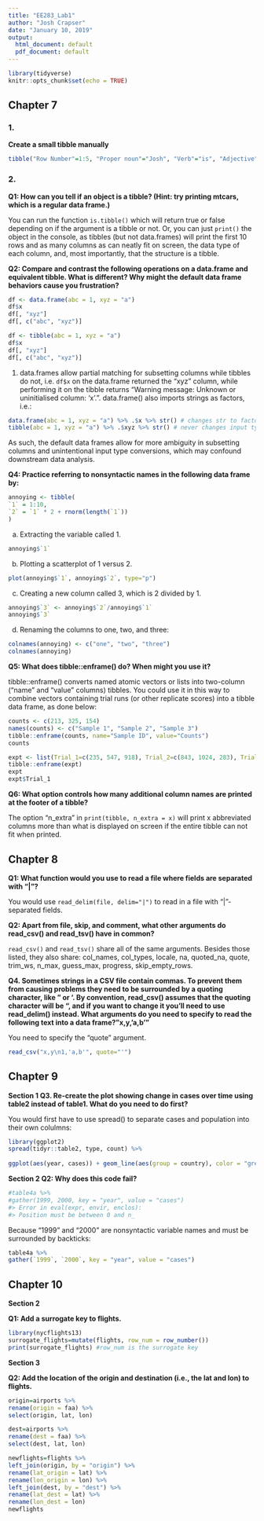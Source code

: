 ---
title: "EE283_Lab1"
author: "Josh Crapser"
date: "January 10, 2019"
output:
  html_document: default
  pdf_document: default
---

```{r setup, include=FALSE}
library(tidyverse)
knitr::opts_chunk$set(echo = TRUE)
```


## Chapter 7

### 1.

__Create a small tibble manually__

```{r tibble}
tibble("Row Number"=1:5, "Proper noun"="Josh", "Verb"="is", "Adjective"="awesome", "Punctuation"="!")

```

### 2.
__Q1: How can you tell if an object is a tibble? (Hint: try printing mtcars, which is a regular data frame.)__

You can run the function ```is.tibble()``` which will return true or false depending on if the argument is a tibble or not. Or, you can just ```print()``` the object in the console, as tibbles (but not data.frames) will print the first 10 rows and as many columns as can neatly fit on screen, the data type of each column, and, most importantly, that the structure is a tibble. 

__Q2: Compare and contrast the following operations on a data.frame and equivalent tibble. What is different? Why might the default data frame behaviors cause you frustration?__

```{r Q2}
df <- data.frame(abc = 1, xyz = "a")
df$x
df[, "xyz"]
df[, c("abc", "xyz")]
```

```{r Q2tri}
df <- tibble(abc = 1, xyz = "a")
df$x
df[, "xyz"]
df[, c("abc", "xyz")]
```

1) data.frames allow partial matching for subsetting columns while tibbles do not, i.e. ```df$x``` on the data.frame returned the "xyz" column, while performing it on the tibble returns "Warning message: Unknown or uninitialised column: 'x'.". data.frame() also imports strings as factors, i.e.:

```{r factors}
data.frame(abc = 1, xyz = "a") %>% .$x %>% str() # changes str to factor + partial matching
tibble(abc = 1, xyz = "a") %>% .$xyz %>% str() # never changes input type
```

As such, the default data frames allow for more ambiguity in subsetting columns and unintentional input type conversions, which may confound downstream data analysis.

__Q4: Practice referring to nonsyntactic names in the following data frame by:__

```{r annoying data frame}
annoying <- tibble(
`1` = 1:10,
`2` = `1` * 2 + rnorm(length(`1`))
)
```


a. Extracting the variable called 1.

```{r v1}
annoying$`1`
```

b. Plotting a scatterplot of 1 versus 2.

```{r v12}
plot(annoying$`1`, annoying$`2`, type="p")
```

c. Creating a new column called 3, which is 2 divided by 1.
```{r v3}
annoying$`3` <- annoying$`2`/annoying$`1`
annoying$`3`
```

d. Renaming the columns to one, two, and three:

```{r rename}
colnames(annoying) <- c("one", "two", "three")
colnames(annoying)
```

__Q5: What does tibble::enframe() do? When might you use it?__

tibble::enframe() converts named atomic vectors or lists into two-column ("name" and "value" columns) tibbles. You could use it in this way to combine vectors containing trial runs (or other replicate scores) into a tibble data frame, as done below:

```{r enframe}
counts <- c(213, 325, 154)
names(counts) <- c("Sample 1", "Sample 2", "Sample 3")
tibble::enframe(counts, name="Sample ID", value="Counts")
counts

expt <- list(Trial_1=c(235, 547, 918), Trial_2=c(843, 1024, 283), Trial_3=c(325, 921, 483))
tibble::enframe(expt)
expt
expt$Trial_1
```

__Q6: What option controls how many additional column names are printed at the footer of a tibble?__

The option "n_extra" in ```print(tibble, n_extra = x)``` will print x abbreviated columns more than what is displayed on screen if the entire tibble can not fit when printed.

## Chapter 8

__Q1: What function would you use to read a file where fields are separated with "|"?__

You would use ```read_delim(file, delim="|")``` to read in a file with "|"-separated fields.

__Q2: Apart from file, skip, and comment, what other arguments do read_csv() and read_tsv() have in common?__

`read_csv()` and `read_tsv()` share all of the same arguments. Besides those listed, they also share: col_names, col_types, locale, na, quoted_na, quote, trim_ws, n_max, guess_max, progress, skip_empty_rows.

__Q4. Sometimes strings in a CSV file contain commas. To prevent them from causing problems they need to be surrounded by a quoting character, like " or '. By convention, read_csv() assumes that the quoting character will be ", and if you want to change it you'll need to use read_delim() instead. What arguments do you need to specify to read the following text into a data frame?   "x,y\n1,'a,b'" __

You need to specify the "quote" argument.

```{r read_csv}
read_csv("x,y\n1,'a,b'", quote="'")
```

## Chapter 9

__Section 1 Q3. Re-create the plot showing change in cases over time using table2 instead of table1. What do you need to do first?__

You would first have to use spread() to separate cases and population into their own colulmns:
```{r spread}
library(ggplot2)
spread(tidyr::table2, type, count) %>%
  
ggplot(aes(year, cases)) + geom_line(aes(group = country), color = "grey50") + geom_point(aes(color = country))
```

__Section 2 Q2: Why does this code fail?__

```{r fail}
#table4a %>%
#gather(1999, 2000, key = "year", value = "cases")
#> Error in eval(expr, envir, enclos):
#> Position must be between 0 and n_
```

Because "1999" and "2000" are nonsyntactic variable names and must be surrounded by backticks:

```{r failnot}
table4a %>%
gather(`1999`, `2000`, key = "year", value = "cases")
```

## Chapter 10

__Section 2__

__Q1: Add a surrogate key to flights.__

```{r surrogate}
library(nycflights13)
surrogate_flights=mutate(flights, row_num = row_number())
print(surrogate_flights) #row_num is the surrogate key
```

__Section 3__

__Q2: Add the location of the origin and destination (i.e., the lat and lon) to flights.__

```{r leftjoin}
origin=airports %>%
rename(origin = faa) %>%
select(origin, lat, lon)

dest=airports %>%
rename(dest = faa) %>%
select(dest, lat, lon)

newflights=flights %>%
left_join(origin, by = "origin") %>%
rename(lat_origin = lat) %>%
rename(lon_origin = lon) %>%
left_join(dest, by = "dest") %>%
rename(lat_dest = lat) %>%
rename(lon_dest = lon)
newflights
```